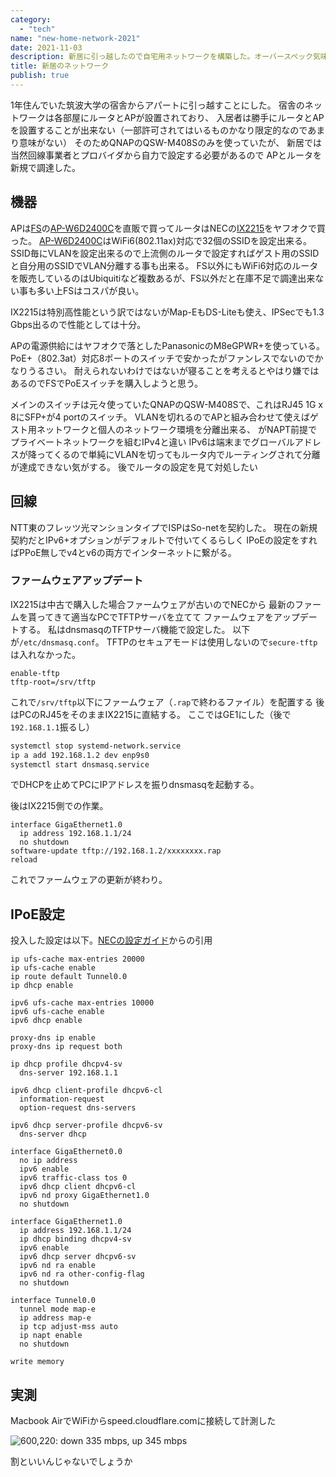 ```yaml
---
category:
  - "tech"
name: "new-home-network-2021"
date: 2021-11-03
description: 新居に引っ越したので自宅用ネットワークを構築した。オーバースペック気味だが快適
title: 新居のネットワーク
publish: true
---
```


1年住んでいた筑波大学の宿舎からアパートに引っ越すことにした。
宿舎のネットワークは各部屋にルータとAPが設置されており、
入居者は勝手にルータとAPを設置することが出来ない（一部許可されてはいるものかなり限定的なのであまり意味がない）
そのためQNAPのQSW-M408Sのみを使っていたが、
新居では当然回線事業者とプロバイダから自力で設定する必要があるので
APとルータを新規で調達した。

## 機器

APは[FS](https://fs.com)の[AP-W6D2400C](https://www.fs.com/jp/products/108705.html)を直販で買ってルータはNECの[IX2215](https://jpn.nec.com/univerge/ix/Info/ix2215.html)をヤフオクで買った。
[AP-W6D2400C](https://www.fs.com/jp/products/108705.html)はWiFi6(802.11ax)対応で32個のSSIDを設定出来る。
SSID毎にVLANを設定出来るので上流側のルータで設定すればゲスト用のSSIDと自分用のSSIDでVLAN分離する事も出来る。
FS以外にもWiFi6対応のルータを販売しているのはUbiquitiなど複数あるが、FS以外だと在庫不足で調達出来ない事も多い上FSはコスパが良い。

IX2215は特別高性能という訳ではないがMap-EもDS-Liteも使え、IPSecでも1.3 Gbps出るので性能としては十分。

APの電源供給にはヤフオクで落としたPanasonicのM8eGPWR+を使っている。
PoE+（802.3at）対応8ポートのスイッチで安かったがファンレスでないのでかなりうるさい。
耐えられないわけではないが寝ることを考えるとやはり嫌ではあるのでFSでPoEスイッチを購入しようと思う。

メインのスイッチは元々使っていたQNAPのQSW-M408Sで、これはRJ45 1G x 8にSFP+が4 portのスイッチ。
VLANを切れるのでAPと組み合わせて使えばゲスト用ネットワークと個人のネットワーク環境を分離出来る、
がNAPT前提でプライベートネットワークを組むIPv4と違い
IPv6は端末までグローバルアドレスが降ってくるので単純にVLANを切ってもルータ内でルーティングされて分離が達成できない気がする。
後でルータの設定を見て対処したい

## 回線

NTT東のフレッツ光マンションタイプでISPはSo-netを契約した。
現在の新規契約だとIPv6+オプションがデフォルトで付いてくるらしく
IPoEの設定をすればPPoE無しでv4とv6の両方でインターネットに繋がる。

### ファームウェアアップデート

IX2215は中古で購入した場合ファームウェアが古いのでNECから
最新のファームを貰ってきて適当なPCでTFTPサーバを立てて
ファームウェアをアップデートする。
私はdnsmasqのTFTPサーバ機能で設定した。
以下が`/etc/dnsmasq.conf`。
TFTPのセキュアモードは使用しないので`secure-tftp`は入れなかった。

```plaintext
enable-tftp
tftp-root=/srv/tftp
```

これで`/srv/tftp`以下にファームウェア（`.rap`で終わるファイル）を配置する
後はPCのRJ45をそのままIX2215に直結する。
ここではGE1にした（後で`192.168.1.1`振るし）

```bash
systemctl stop systemd-network.service
ip a add 192.168.1.2 dev enp9s0
systemctl start dnsmasq.service
```

でDHCPを止めてPCにIPアドレスを振りdnsmasqを起動する。

後はIX2215側での作業。

```plaintext
interface GigaEthernet1.0
  ip address 192.168.1.1/24
  no shutdown
software-update tftp://192.168.1.2/xxxxxxxx.rap
reload
```

これでファームウェアの更新が終わり。

## IPoE設定

投入した設定は以下。[NECの設定ガイド](https://jpn.nec.com/univerge/ix/Support/ipv6/v6plus-mape/index.html)からの引用

```plaintext
ip ufs-cache max-entries 20000
ip ufs-cache enable
ip route default Tunnel0.0
ip dhcp enable

ipv6 ufs-cache max-entries 10000
ipv6 ufs-cache enable
ipv6 dhcp enable

proxy-dns ip enable
proxy-dns ip request both

ip dhcp profile dhcpv4-sv
  dns-server 192.168.1.1

ipv6 dhcp client-profile dhcpv6-cl
  information-request
  option-request dns-servers

ipv6 dhcp server-profile dhcpv6-sv
  dns-server dhcp

interface GigaEthernet0.0
  no ip address
  ipv6 enable
  ipv6 traffic-class tos 0
  ipv6 dhcp client dhcpv6-cl
  ipv6 nd proxy GigaEthernet1.0
  no shutdown

interface GigaEthernet1.0
  ip address 192.168.1.1/24
  ip dhcp binding dhcpv4-sv
  ipv6 enable
  ipv6 dhcp server dhcpv6-sv
  ipv6 nd ra enable
  ipv6 nd ra other-config-flag
  no shutdown

interface Tunnel0.0
  tunnel mode map-e
  ip address map-e
  ip tcp adjust-mss auto
  ip napt enable
  no shutdown

write memory
```

## 実測

Macbook AirでWiFiからspeed.cloudflare.comに接続して計測した

![600,220: down 335 mbps, up 345 mbps](./res/cloudflare-speedtest-mba-2021-11-15.png)

割といいんじゃないでしょうか
